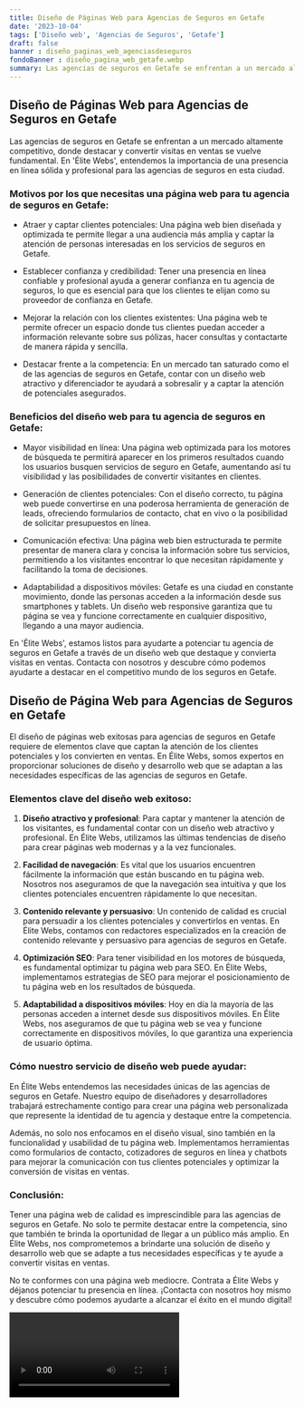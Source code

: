 ```yaml
---
title: Diseño de Páginas Web para Agencias de Seguros en Getafe
date: '2023-10-04'
tags: ['Diseño web', 'Agencias de Seguros', 'Getafe']
draft: false
banner : diseño_paginas_web_agenciasdeseguros
fondoBanner : diseño_pagina_web_getafe.webp
summary: Las agencias de seguros en Getafe se enfrentan a un mercado altamente competitivo, donde destacar y convertir visitas en ventas se vuelve fundamental. En 'Élite Webs', entendemos la importancia de una presencia en línea sólida y profesional para las agencias de seguros en esta ciudad.
---
```


## Diseño de Páginas Web para Agencias de Seguros en Getafe

Las agencias de seguros en Getafe se enfrentan a un mercado altamente competitivo, donde destacar y convertir visitas en ventas se vuelve fundamental. En 'Élite Webs', entendemos la importancia de una presencia en línea sólida y profesional para las agencias de seguros en esta ciudad.

### Motivos por los que necesitas una página web para tu agencia de seguros en Getafe:

- Atraer y captar clientes potenciales: Una página web bien diseñada y optimizada te permite llegar a una audiencia más amplia y captar la atención de personas interesadas en los servicios de seguros en Getafe.

- Establecer confianza y credibilidad: Tener una presencia en línea confiable y profesional ayuda a generar confianza en tu agencia de seguros, lo que es esencial para que los clientes te elijan como su proveedor de confianza en Getafe.

- Mejorar la relación con los clientes existentes: Una página web te permite ofrecer un espacio donde tus clientes puedan acceder a información relevante sobre sus pólizas, hacer consultas y contactarte de manera rápida y sencilla.

- Destacar frente a la competencia: En un mercado tan saturado como el de las agencias de seguros en Getafe, contar con un diseño web atractivo y diferenciador te ayudará a sobresalir y a captar la atención de potenciales asegurados.

### Beneficios del diseño web para tu agencia de seguros en Getafe:

- Mayor visibilidad en línea: Una página web optimizada para los motores de búsqueda te permitirá aparecer en los primeros resultados cuando los usuarios busquen servicios de seguro en Getafe, aumentando así tu visibilidad y las posibilidades de convertir visitantes en clientes.

- Generación de clientes potenciales: Con el diseño correcto, tu página web puede convertirse en una poderosa herramienta de generación de leads, ofreciendo formularios de contacto, chat en vivo o la posibilidad de solicitar presupuestos en línea.

- Comunicación efectiva: Una página web bien estructurada te permite presentar de manera clara y concisa la información sobre tus servicios, permitiendo a los visitantes encontrar lo que necesitan rápidamente y facilitando la toma de decisiones.

- Adaptabilidad a dispositivos móviles: Getafe es una ciudad en constante movimiento, donde las personas acceden a la información desde sus smartphones y tablets. Un diseño web responsive garantiza que tu página se vea y funcione correctamente en cualquier dispositivo, llegando a una mayor audiencia.

En 'Élite Webs', estamos listos para ayudarte a potenciar tu agencia de seguros en Getafe a través de un diseño web que destaque y convierta visitas en ventas. Contacta con nosotros y descubre cómo podemos ayudarte a destacar en el competitivo mundo de los seguros en Getafe.

<GifSeo />

<Cta />

## Diseño de Página Web para Agencias de Seguros en Getafe

El diseño de páginas web exitosas para agencias de seguros en Getafe requiere de elementos clave que captan la atención de los clientes potenciales y los convierten en ventas. En Élite Webs, somos expertos en proporcionar soluciones de diseño y desarrollo web que se adaptan a las necesidades específicas de las agencias de seguros en Getafe.

### Elementos clave del diseño web exitoso:

1. **Diseño atractivo y profesional**: Para captar y mantener la atención de los visitantes, es fundamental contar con un diseño web atractivo y profesional. En Élite Webs, utilizamos las últimas tendencias de diseño para crear páginas web modernas y a la vez funcionales.

2. **Facilidad de navegación**: Es vital que los usuarios encuentren fácilmente la información que están buscando en tu página web. Nosotros nos aseguramos de que la navegación sea intuitiva y que los clientes potenciales encuentren rápidamente lo que necesitan.

3. **Contenido relevante y persuasivo**: Un contenido de calidad es crucial para persuadir a los clientes potenciales y convertirlos en ventas. En Élite Webs, contamos con redactores especializados en la creación de contenido relevante y persuasivo para agencias de seguros en Getafe.

4. **Optimización SEO**: Para tener visibilidad en los motores de búsqueda, es fundamental optimizar tu página web para SEO. En Élite Webs, implementamos estrategias de SEO para mejorar el posicionamiento de tu página web en los resultados de búsqueda.

5. **Adaptabilidad a dispositivos móviles**: Hoy en día la mayoría de las personas acceden a internet desde sus dispositivos móviles. En Élite Webs, nos aseguramos de que tu página web se vea y funcione correctamente en dispositivos móviles, lo que garantiza una experiencia de usuario óptima.

### Cómo nuestro servicio de diseño web puede ayudar:

En Élite Webs entendemos las necesidades únicas de las agencias de seguros en Getafe. Nuestro equipo de diseñadores y desarrolladores trabajará estrechamente contigo para crear una página web personalizada que represente la identidad de tu agencia y destaque entre la competencia.

Además, no solo nos enfocamos en el diseño visual, sino también en la funcionalidad y usabilidad de tu página web. Implementamos herramientas como formularios de contacto, cotizadores de seguros en línea y chatbots para mejorar la comunicación con tus clientes potenciales y optimizar la conversión de visitas en ventas.

### Conclusión:

Tener una página web de calidad es imprescindible para las agencias de seguros en Getafe. No solo te permite destacar entre la competencia, sino que también te brinda la oportunidad de llegar a un público más amplio. En Élite Webs, nos comprometemos a brindarte una solución de diseño y desarrollo web que se adapte a tus necesidades específicas y te ayude a convertir visitas en ventas.

No te conformes con una página web mediocre. Contrata a Élite Webs y déjanos potenciar tu presencia en línea. ¡Contacta con nosotros hoy mismo y descubre cómo podemos ayudarte a alcanzar el éxito en el mundo digital!

<Video />

<CtaBot job='Agencias de Seguros' city='Getafe'/>

<Gmaps query='Getafe+españa+maps' />